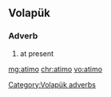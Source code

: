 ==Volapük==
===Adverb===
{{head|vo|adverbs}}
# at present

[[Category:Volapük adverbs]]

[[mg:atimo]]
[[chr:atimo]]
[[vo:atimo]]